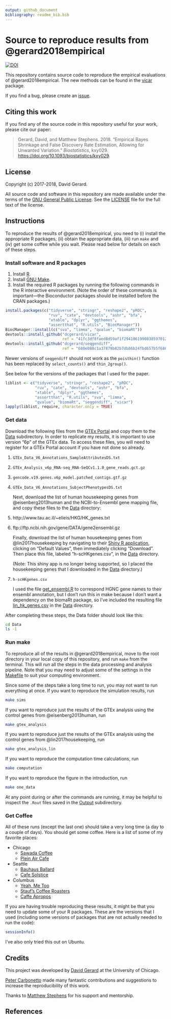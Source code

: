 ```yaml
---
output: github_document
bibliography: readme_bib.bib
---
```


# Source to reproduce results from @gerard2018empirical
[![DOI](https://zenodo.org/badge/71280495.svg)](https://zenodo.org/badge/latestdoi/71280495)

This repository contains source code to reproduce the empirical
evaluations of @gerard2018empirical.
The new methods can be found in the
[vicar](https://github.com/dcgerard/vicar) package.

If you find a bug, please create an
[issue](https://github.com/dcgerard/ruvb_sims/issues).

## Citing this work

If you find any of the source code in this repository useful for your
work, please cite our paper:

> Gerard, David, and Matthew Stephens. 2018. "Empirical Bayes Shrinkage and False Discovery Rate Estimation, Allowing for Unwanted Variation." *Biostatistics*, kxy029. <https://doi.org/10.1093/biostatistics/kxy029>.

## License

Copyright (c) 2017-2018, David Gerard.

All source code and software in this repository are made available
under the terms of the [GNU General Public
License](http://www.gnu.org/licenses/gpl.html). See the
[LICENSE](LICENSE) file for the full text of the license.

## Instructions

To reproduce the results of @gerard2018empirical, you need to (i)
install the appropriate R packages, (ii) obtain the appropriate data,
(iii) run `make` and (iv) get some coffee while you wait. Please read
below for details on each of these steps.

### Install software and R packages

1. Install [R](https://cran.r-project.org).
2. Install [GNU Make](https://www.gnu.org/software/make).
3. Install the required R packages by running the following commands
in the R interactive environment. (Note the order of these commands is
important---the Bioconductor packages should be installed before the
CRAN packages.)

```r
install.packages(c("tidyverse", "stringr", "reshape2", "pROC",
                   "ruv", "cate", "devtools", "ashr", "bfa",
                   "xtable", "dplyr", "ggthemes",
                   "assertthat", "R.utils", "BiocManager"))
BiocManager::install(c("sva", "limma", "qvalue", "biomaRt"))
devtools::install_github("dcgerard/vicar", 
                         ref = "41fc3df8faed8d59af1f29410619908385970124")
devtools::install_github("dcgerard/seqgendiff", 
                         ref = "680e088c1a37879b82b7db86b24fbd657b5f6869")
```

Newer versions of `seqgendiff` should not work as the `poisthin()` function has been replaced by `select_counts()` and `thin_2group()`.

See below for the versions of the packages that I used for the paper.

```r
liblist <- c("tidyverse", "stringr", "reshape2", "pROC",
             "ruv", "cate", "devtools", "ashr", "bfa",
             "xtable", "dplyr", "ggthemes",
             "assertthat", "R.utils", "sva", "limma", 
             "qvalue", "biomaRt", "seqgendiff", "vicar")
lapply(liblist, require, character.only = TRUE)
```


### Get data

Download the following files from the
[GTEx Portal](https://www.gtexportal.org) and copy them to the
[Data](data) subdirectory. In order to replicate my results, it is
important to use version "6p" of the GTEx data. To access these files,
you will need to register for a GTEx Portal account if you have not
done so already.

1. `GTEx_Data_V6_Annotations_SampleAttributesDS.txt`
2. `GTEx_Analysis_v6p_RNA-seq_RNA-SeQCv1.1.8_gene_reads.gct.gz`
3. `gencode.v19.genes.v6p_model.patched_contigs.gtf.gz`
4. `GTEx_Data_V6_Annotations_SubjectPhenotypesDS.txt`

    Next, download the list of human housekeeping genes from @eisenberg2013human and the
    NCBI-to-Ensembl gene mapping file, and copy these files to the
    [Data](data) directory:

5. http://www.tau.ac.il/~elieis/HKG/HK_genes.txt
6. ftp://ftp.ncbi.nih.gov/gene/DATA/gene2ensembl.gz

    Finally, download the list of human housekeeping genes from @lin2017housekeeping by
    navigating to their [Shiny R application](http://shiny.maths.usyd.edu.au/scHK/), clicking on 
    "Default Values", then immediately clicking "Download". Then place this file, 
    labeled "h-scHKgenes.csv", in the [Data](Data) directory.
    
    (Note: This shiny app is no longer being supported, so I placed the
    housekeeping genes that I downloaded in the [Data](Data) directory.)

7. `h-scHKgenes.csv`

    I used the file [get_ensembl.R](./R/get_ensembl.R) to correspond HGNC gene 
    names to their ensembl annotation, but I don't run this in make because I don't want
    a dependency on the biomaRt package, so I've included the resulting file
    [lin_hk_genes.csv](./Data/lin_hk_genes.csv) in the [Data](Data) directory.

After completing these steps, the Data folder should look like this:

```bash
cd Data
ls -1
```

### Run make

To reproduce all of the results in @gerard2018empirical, move to
the root directory in your local copy of this repository, and run
`make` from the terminal. This will run all the steps in the data
processing and analysis pipeline. Note that you may need to adjust
some of the settings in the [Makefile](Makefile) to suit your
computing environment.

Since some of the steps take a long time to run, you may not want to
run everything at once. If you want to reproduce the simulation results, run

``` bash
make sims
```

If you want to reproduce just the results of the GTEx analysis using the control genes from @eisenberg2013human, run

``` bash
make gtex_analysis
```

If you want to reproduce just the results of the GTEx analysis using the control genes from @lin2017housekeeping, run

``` bash
make gtex_analysis_lin
```

If you want to reproduce the computation time calculations, run

``` bash
make computation
```

If you want to reproduce the figure in the introduction, run

``` bash
make one_data
```

At any point during or after the commands are running, it may be
helpful to inspect the `.Rout` files saved in the [Output](Output)
subdirectory.

### Get Coffee

All of these runs (except the last one) should take a very long time
(a day to a couple of days). You should get some coffee. Here is a
list of some of my favorite places:

-   Chicago
    -   [Sawada Coffee](https://www.yelp.com/biz/sawada-coffee-chicago)
    -   [Plein Air Cafe](https://www.yelp.com/biz/plein-air-cafe-and-eatery-chicago-2)
-   Seattle
    -   [Bauhaus Ballard](https://www.yelp.com/biz/bauhaus-ballard-seattle)
    -   [Cafe Solstice](https://www.yelp.com/biz/cafe-solstice-seattle)
-   Columbus
    -   [Yeah, Me Too](https://www.yelp.com/biz/yeah-me-too-columbus)
    -   [Stauf's Coffee Roasters](https://www.yelp.com/biz/staufs-coffee-roasters-columbus-2)
    -   [Caffe Apropos](https://www.yelp.com/biz/caff%C3%A9-apropos-columbus-2)

If you are having trouble reproducing these results, it might be that
you need to update some of your R packages. These are the versions
that I used (including some versions of packages that are not actually
needed to run the code):

```r
sessionInfo()
```

I've also only tried this out on Ubuntu.

## Credits

This project was developed by
[David Gerard](https://dcgerard.github.io) at the University of
Chicago.

[Peter Carbonetto](https://pcarbo.github.io/) made many fantastic
contributions and suggestions to increase the reproducibility of this
work.

Thanks to [Matthew Stephens](http://stephenslab.uchicago.edu) for his
support and mentorship.

## References


